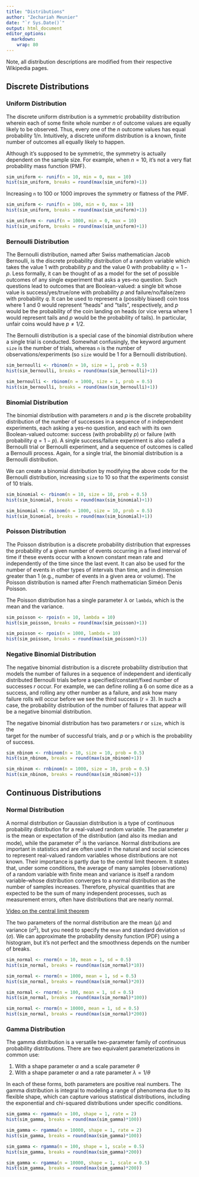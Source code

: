 ```yaml
---
title: "Distributions"
author: "Zechariah Meunier"
date: "`r Sys.Date()`"
output: html_document
editor_options: 
  markdown: 
    wrap: 80
---
```


Note, all distribution descriptions are modified from their respective Wikipedia
pages.

## Discrete Distributions

### Uniform Distribution

The discrete uniform distribution is a symmetric probability distribution
wherein each of some finite whole number $n$ of outcome values are equally
likely to be observed. Thus, every one of the $n$ outcome values has equal
probability $1/n$. Intuitively, a discrete uniform distribution is a known,
finite number of outcomes all equally likely to happen.

Although it's supposed to be symmetric, the symmetry is actually dependent on
the sample size. For example, when $n = 10$, it's not a very flat probability
mass function (PMF).

```r
sim_uniform <- runif(n = 10, min = 0, max = 10)
hist(sim_uniform, breaks = round(max(sim_uniform)+1))
```

Increasing `n` to 100 or 1000 improves the symmetry or flatness of the PMF.

```r
sim_uniform <- runif(n = 100, min = 0, max = 10)
hist(sim_uniform, breaks = round(max(sim_uniform)+1))

sim_uniform <- runif(n = 1000, min = 0, max = 10)
hist(sim_uniform, breaks = round(max(sim_uniform)+1))
```

### Bernoulli Distribution

The Bernoulli distribution, named after Swiss mathematician Jacob Bernoulli, is
the discrete probability distribution of a random variable which takes the value
1 with probability $p$ and the value 0 with probability $q = 1 − p$. Less
formally, it can be thought of as a model for the set of possible outcomes of
any single experiment that asks a yes--no question. Such questions lead to
outcomes that are Boolean-valued: a single bit whose value is
success/yes/true/one with probability $p$ and failure/no/false/zero with
probability $q$. It can be used to represent a (possibly biased) coin toss where
1 and 0 would represent "heads" and "tails", respectively, and $p$ would be the
probability of the coin landing on heads (or vice versa where 1 would represent
tails and $p$ would be the probability of tails). In particular, unfair coins
would have $p ≠ 1 / 2$.

The Bernoulli distribution is a special case of the binomial distribution where
a single trial is conducted. Somewhat confusingly, the keyword argument `size`
is the number of trials, whereas `n` is the number of observations/experiments
(so `size` would be 1 for a Bernoulli distribution).

```r
sim_bernoulli <- rbinom(n = 10, size = 1, prob = 0.5)
hist(sim_bernoulli, breaks = round(max(sim_bernoulli)+1))

sim_bernoulli <- rbinom(n = 1000, size = 1, prob = 0.5)
hist(sim_bernoulli, breaks = round(max(sim_bernoulli)+1))
```

### Binomial Distribution

The binomial distribution with parameters $n$ and $p$ is the discrete
probability distribution of the number of successes in a sequence of $n$
independent experiments, each asking a yes--no question, and each with its own
Boolean-valued outcome: success (with probability $p$) or failure (with
probability $q = 1 − p$). A single success/failure experiment is also called a
Bernoulli trial or Bernoulli experiment, and a sequence of outcomes is called a
Bernoulli process. Again, for a single trial, the binomial distribution is a
Bernoulli distribution.

We can create a binomial distribution by modifying the above code for the
Bernoulli distribution, increasing `size` to 10 so that the experiments consist
of 10 trials.

```r
sim_binomial <- rbinom(n = 10, size = 10, prob = 0.5)
hist(sim_binomial, breaks = round(max(sim_binomial)+1))

sim_binomial <- rbinom(n = 1000, size = 10, prob = 0.5)
hist(sim_binomial, breaks = round(max(sim_binomial)+1))
```

### Poisson Distribution

The Poisson distribution is a discrete probability distribution that expresses
the probability of a given number of events occurring in a fixed interval of
time if these events occur with a known constant mean rate and independently of
the time since the last event. It can also be used for the number of events in
other types of intervals than time, and in dimension greater than 1 (e.g.,
number of events in a given area or volume). The Poisson distribution is named
after French mathematician Siméon Denis Poisson.

The Poisson distribution has a single parameter $\lambda$ or `lambda`, which is
the mean and the variance.

```r
sim_poisson <- rpois(n = 10, lambda = 10)
hist(sim_poisson, breaks = round(max(sim_poisson)+1))

sim_poisson <- rpois(n = 1000, lambda = 10)
hist(sim_poisson, breaks = round(max(sim_poisson)+1))
```

### Negative Binomial Distribution

The negative binomial distribution is a discrete probability distribution that
models the number of failures in a sequence of independent and identically
distributed Bernoulli trials before a specified/constant/fixed number of
successes $r$ occur. For example, we can define rolling a 6 on some dice as a
success, and rolling any other number as a failure, and ask how many failure
rolls will occur before we see the third success ($r = 3$). In such a case, the
probability distribution of the number of failures that appear will be a
negative binomial distribution.

The negative binomial distribution has two parameters $r$ or `size`, which is
the\
target for the number of successful trials, and $p$ or `p` which is the
probability of success.

```r
sim_nbinom <- rnbinom(n = 10, size = 10, prob = 0.5)
hist(sim_nbinom, breaks = round(max(sim_nbinom)+1))

sim_nbinom <- rnbinom(n = 1000, size = 10, prob = 0.5)
hist(sim_nbinom, breaks = round(max(sim_nbinom)+1))
```

## Continuous Distributions

### Normal Distribution

A normal distribution or Gaussian distribution is a type of continuous
probability distribution for a real-valued random variable. The parameter $\mu$⁠
is the mean or expectation of the distribution (and also its median and mode),
while the parameter $\sigma^2$ is the variance. Normal distributions are
important in statistics and are often used in the natural and social sciences to
represent real-valued random variables whose distributions are not known. Their
importance is partly due to the central limit theorem. It states that, under
some conditions, the average of many samples (observations) of a random variable
with finite mean and variance is itself a random variable--whose distribution
converges to a normal distribution as the number of samples increases.
Therefore, physical quantities that are expected to be the sum of many
independent processes, such as measurement errors, often have distributions that
are nearly normal.

[Video on the central limit
theorem](https://www.youtube.com/watch?v=jvoxEYmQHNM)

The two parameters of the normal distribution are the mean ($\mu$) and variance
($\sigma^2$), but you need to specify the `mean` and standard deviation `sd`
($\sigma$). We can approximate the probability density function (PDF) using a
histogram, but it's not perfect and the smoothness depends on the number of
breaks.

```r
sim_normal <- rnorm(n = 10, mean = 1, sd = 0.5)
hist(sim_normal, breaks = round(max(sim_normal)*10))

sim_normal <- rnorm(n = 1000, mean = 1, sd = 0.5)
hist(sim_normal, breaks = round(max(sim_normal)*20))

sim_normal <- rnorm(n = 100, mean = 1, sd = 0.5)
hist(sim_normal, breaks = round(max(sim_normal)*100))

sim_normal <- rnorm(n = 10000, mean = 1, sd = 0.5)
hist(sim_normal, breaks = round(max(sim_normal)*200))
```

### Gamma Distribution

The gamma distribution is a versatile two-parameter family of continuous
probability distributions. There are two equivalent parameterizations in common
use:

1.  With a shape parameter $\alpha$ and a scale parameter $\theta$
2.  With a shape parameter $\alpha$ and a rate parameter $\lambda =1/\theta$

In each of these forms, both parameters are positive real numbers. The gamma
distribution is integral to modeling a range of phenomena due to its flexible
shape, which can capture various statistical distributions, including the
exponential and chi-squared distributions under specific conditions.

```r
sim_gamma <- rgamma(n = 100, shape = 1, rate = 2)
hist(sim_gamma, breaks = round(max(sim_gamma)*100))

sim_gamma <- rgamma(n = 10000, shape = 1, rate = 2)
hist(sim_gamma, breaks = round(max(sim_gamma)*100))

sim_gamma <- rgamma(n = 100, shape = 1, scale = 0.5)
hist(sim_gamma, breaks = round(max(sim_gamma)*200))

sim_gamma <- rgamma(n = 10000, shape = 1, scale = 0.5)
hist(sim_gamma, breaks = round(max(sim_gamma)*200))
```
